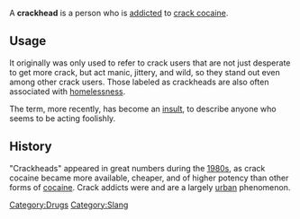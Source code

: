 A '''crackhead''' is a person who is [[drug addiction|addicted]] to [[crack cocaine]]. 

==Usage==
It originally was only used to refer to crack users that are not just desperate to get more crack, but act manic, jittery, and wild, so they stand out even among other crack users. Those labeled as crackheads are also often associated with [[homelessness]].

The term, more recently, has become an [[insult]], to describe anyone who seems to be acting foolishly. 

==History==
"Crackheads" appeared in great numbers during the [[1980s]], as crack cocaine became more available, cheaper, and of higher potency than other forms of [[cocaine]]. Crack addicts were and are a largely [[urban]] phenomenon. 

[[Category:Drugs]]
[[Category:Slang]]
{{Vocab-stub}}